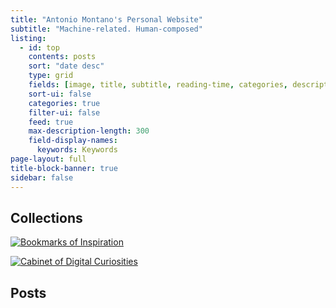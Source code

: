 ```yaml
---
title: "Antonio Montano's Personal Website"
subtitle: "Machine-related. Human-composed"
listing:
  - id: top
    contents: posts
    sort: "date desc"
    type: grid
    fields: [image, title, subtitle, reading-time, categories, description, author, date, date-modified, keywords]
    sort-ui: false
    categories: true
    filter-ui: false
    feed: true
    max-description-length: 300
    field-display-names:
      keywords: Keywords
page-layout: full
title-block-banner: true
sidebar: false 
---
```


<h2><span id="app"></span></h2>

<script>
  var app = document.getElementById('app');

  var typewriter = new Typewriter(app, {
    loop: false,
    delay: 75,
    cursor: '|',
  });

  typewriter
    .typeString('Welcome! ')
    .pauseFor(1000)
    .changeDeleteSpeed(5)
    .typeString('Here, you\'ll find a variety of short (and not so short) <span style="color: #FF00FF;">articles</span> on <span style="color: #27ae60;">topics</span> I thought might interest others. You can explore different categories using the menu on the side.')
    .pauseFor(1000)
    .deleteChars(172)
    .typeString('Check also the <span style="color: #FF00FF;">services</span> I offer as a <span style="color: #27ae60;">consultant</span> for all types of businesses, including startups, SMBs, and large enterprises. You can find the detailed list of services on the <em>Services</em> page accessible from the menu at the top.')
    .pauseFor(1000)
    .deleteChars(235)
    .typeString('Enjoy!')
    .start();
</script>

## Collections

::: {layout="[[1,1]]"}
[![Bookmarks of Inspiration](static/cabinet-digital-curiosities.webp)](collections/bookmarks-inspiration.qmd){fig-alt="Bookmarks of Inspiration"}

[![Cabinet of Digital Curiosities](static/bookmarks-inspiration.webp)](collections/cabinet-digital-curiosities.qmd){fig-alt="Cabinet of Digital Curiosities"}
:::

## Posts

::: {#top}
:::

<div class="sharethis-inline-follow-buttons"></div>
